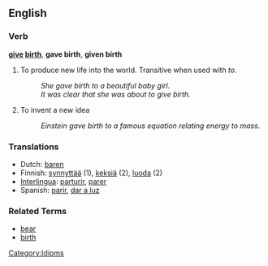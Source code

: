 ==English==
===Verb===
'''[[give]] [[birth]]''', '''gave birth''', '''given birth'''

# To produce new life into the world.  Transitive when used with ''to''.
#:''She gave birth to a beautiful baby girl''.
#:''It was clear that she was about to give birth.''
# To invent a new idea
#:''Einstein gave birth to a famous equation relating energy to mass''.
 
=== Translations ===
*Dutch: [[baren]]
*Finnish: [[synnyttää]] (1), [[keksiä]] (2), [[luoda]] (2)
*[[Interlingua]]: [[parturir]], [[parer]]
*Spanish: [[parir]], [[dar a luz]]

===Related Terms===
*[[bear]]
*[[birth]]

[[Category:Idioms]]